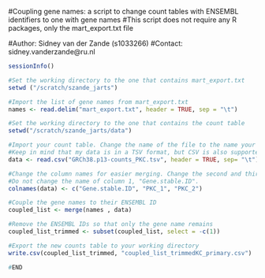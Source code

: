 
#Coupling gene names: a script to change count tables with ENSEMBL identifiers to one with gene names
#This script does not require any R packages, only the mart_export.txt file

#Author: Sidney van der Zande (s1033266)
#Contact: sidney.vanderzande@ru.nl

```r

sessionInfo()

#Set the working directory to the one that contains mart_export.txt
setwd ("/scratch/szande_jarts")

#Import the list of gene names from mart_export.txt
names <- read.delim("mart_export.txt", header = TRUE, sep = "\t")

#Set the working directory to the one that contains the count table
setwd("/scratch/szande_jarts/data")

#Import your count table. Change the name of the file to the name your file has.
#Keep in mind that my data is in a TSV format, but CSV is also supported if you change sep="\t" to sep=",".
data <- read.csv("GRCh38.p13-counts_PKC.tsv", header = TRUE, sep= "\t")

#Change the column names for easier merging. Change the second and third column name to what you want to call your samples.
#Do not change the name of column 1, "Gene.stable.ID".
colnames(data) <- c("Gene.stable.ID", "PKC_1", "PKC_2")

#Couple the gene names to their ENSEMBL ID
coupled_list <- merge(names , data)

#Remove the ENSEMBL IDs so that only the gene name remains
coupled_list_trimmed <- subset(coupled_list, select = -c(1))

#Export the new counts table to your working directory
write.csv(coupled_list_trimmed, "coupled_list_trimmedKC_primary.csv")

#END
```
